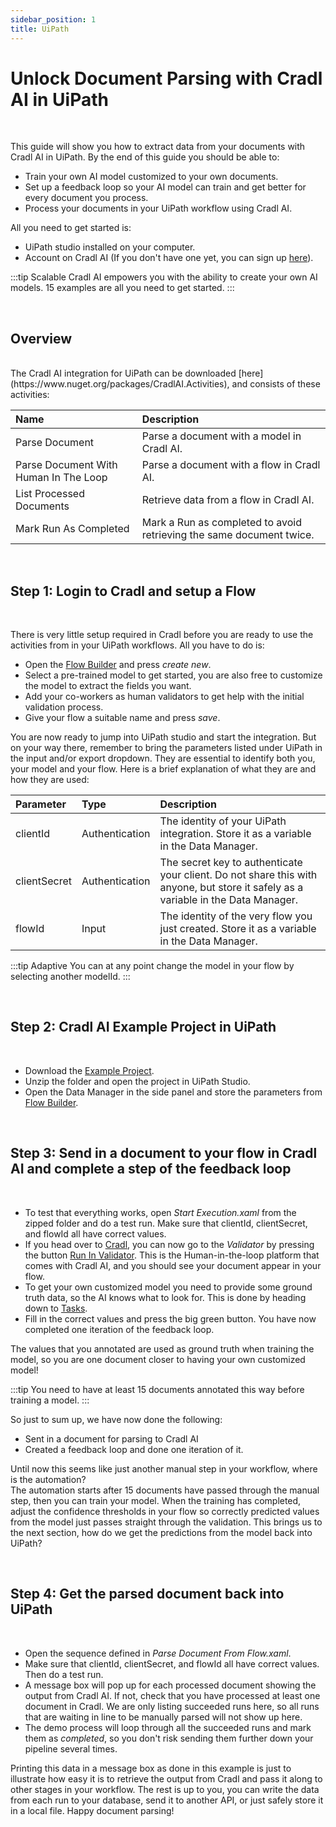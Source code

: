 ```yaml
---
sidebar_position: 1
title: UiPath
---
```




# Unlock Document Parsing with Cradl AI in UiPath

<br/>

This guide will show you how to extract data from your documents with Cradl AI in UiPath.
By the end of this guide you should be able to:
 - Train your own AI model customized to your own documents.
 - Set up a feedback loop so your AI model can train and get better for every document you process.
 - Process your documents in your UiPath workflow using Cradl AI.

All you need to get started is:
- UiPath studio installed on your computer.
- Account on Cradl AI (If you don't have one yet, you can sign up [here](https://app.cradl.ai/login?redirect=signup&utm_campaign=docs)).

:::tip Scalable
Cradl AI empowers you with the ability to create your own AI models. 15 examples are all you need to get started.
:::

<br/>

## Overview

<br/>
The Cradl AI integration for UiPath can be downloaded [here](https://www.nuget.org/packages/CradlAI.Activities), and consists of these activities:

| Name        | Description |
|:------------| :-----------|
| Parse Document                        | Parse a document with a model in Cradl AI. |
| Parse Document With Human In The Loop | Parse a document with a flow in Cradl AI. |
| List Processed Documents              | Retrieve data from a flow in Cradl AI. |
| Mark Run As Completed                 | Mark a Run as completed to avoid retrieving the same document twice. |

<br/>

## Step 1: Login to Cradl and setup a Flow

<br/>

There is very little setup required in Cradl before you are ready to use the activities from in your UiPath workflows.
All you have to do is:

- Open the [Flow Builder](https://app.cradl.ai/flows) and press *create new*.
- Select a pre-trained model to get started, you are also free to customize the model to extract the fields you want. 
- Add your co-workers as human validators to get help with the initial validation process.
- Give your flow a suitable name and press *save*.

You are now ready to jump into UiPath studio and start the integration.
But on your way there, remember to bring the parameters listed under UiPath in the input and/or export dropdown.
They are essential to identify both you, your model and your flow. Here is a brief explanation of what they are and how they are used:

| Parameter     | Type | Description |
|:--------------| :------------- |:--- |
| clientId     | Authentication | The identity of your UiPath integration. Store it as a variable in the Data Manager. |
| clientSecret | Authentication | The secret key to authenticate your client. Do not share this with anyone, but store it safely as a variable in the Data Manager. |
| flowId        | Input | The identity of the very flow you just created. Store it as a variable in the Data Manager. |


:::tip Adaptive
You can at any point change the model in your flow by selecting another modelId.
:::

<br/>

## Step 2: Cradl AI Example Project in UiPath

<br/>

- Download the [Example Project](https://docs.cradl.ai/cradl_ai_uipath.zip).
- Unzip the folder and open the project in UiPath Studio.
- Open the Data Manager in the side panel and store the parameters from [Flow Builder](https://app.cradl.ai/flows).

<br/>

## Step 3: Send in a document to your flow in Cradl AI and complete a step of the feedback loop

<br/>

- To test that everything works, open _Start Execution.xaml_ from the zipped folder and do a test run. Make sure that clientId, clientSecret, and flowId all have correct values.
- If you head over to [Cradl](https://app.cradl.ai/flows), you can now go to the *Validator* by pressing the button [Run In Validator](https://app.cradl.ai/supervise/workflows/).
 This is the Human-in-the-loop platform that comes with Cradl AI, and you should see your document appear in your flow.
- To get your own customized model you need to provide some ground truth data, so the AI knows what to look for. This is done by heading down to [Tasks](https://app.cradl.ai/supervise/tasks/).
- Fill in the correct values and press the big green button. You have now completed one iteration of the feedback loop. 

The values that you annotated are used as ground truth when training the model, so you are one document closer to having your own customized model!

:::tip
You need to have at least 15 documents annotated this way before training a model.
:::


So just to sum up, we have now done the following:
- Sent in a document for parsing to Cradl AI
- Created a feedback loop and done one iteration of it. 

Until now this seems like just another manual step in your workflow, where is the automation?  
The automation starts after 15 documents have passed through the manual step, then you can train your model.
When the training has completed, adjust the confidence thresholds in your flow so correctly predicted values from the model just passes straight through the validation.
This brings us to the next section, how do we get the predictions from the model back into UiPath?

<br/>

## Step 4: Get the parsed document back into UiPath

<br/>

- Open the sequence defined in _Parse Document From Flow.xaml_. 
- Make sure that clientId, clientSecret, and flowId all have correct values. Then do a test run.
- A message box will pop up for each processed document showing the output from Cradl AI. If not, check that you have processed at least one document in Cradl. 
We are only listing succeeded runs here, so all runs that are waiting in line to be manually parsed will not show up here.
- The demo process will loop through all the succeeded runs and mark them as *completed*, so you don't risk sending them further down your pipeline several times. 

Printing this data in a message box as done in this example is just to illustrate how easy it is to retrieve the output from Cradl and pass it along to other stages in your workflow.
The rest is up to you, you can write the data from each run to your database, send it to another API, or just safely store it in a local file. Happy document parsing!

<br/>

